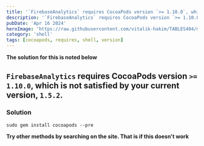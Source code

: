 ```yaml
---
title: '`FirebaseAnalytics` requires CocoaPods version `>= 1.10.0`, which is not satisfied by your current version, `1.5.2`.'
description: '`FirebaseAnalytics` requires CocoaPods version `>= 1.10.0`, which is not satisfied by your current version, `1.5.2`.'
pubDate: 'Apr 16 2024'
heroImage: 'https://raw.githubusercontent.com/vitalik-hakim/TABLES404/main/error_b/SHELL.jpg'
category: 'shell'
tags: [cocoapods, requires, shell, version]
---
```


**The solution for this is noted below**

## `FirebaseAnalytics` requires CocoaPods version `>= 1.10.0`, which is not satisfied by your current version, `1.5.2`.

### Solution

```shell
sudo gem install cocoapods --pre
```

**Try other methods by searching on the site. That is if this doesn't work**
